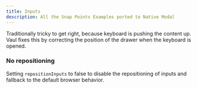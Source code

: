 ```yaml
---
title: Inputs
description: All the Snap Points Examples ported to Native Modal
---
```


Traditionally tricky to get right, because keyboard is pushing the content up. Vaul fixes this by correcting the position of the drawer when the keyboard is opened.

<ComponentPreview name="default-input-demo" mobilePreviewLink="/vaul/input" />

### No repositioning
Setting `repositionInputs` to false to disable the repositioning of inputs and fallback to the default browser behavior.

<ComponentPreview name="no-repositioning-input-demo" mobilePreviewLink="/vaul/input/no-repositioning" />
